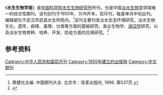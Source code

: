 {{Infobox journal
| title = 水生生物学报
| cover = 
| editor = 
| discipline = [[水生生物学|水生生物学]]
| language = 中文
| former_name = 水生生物学集刊<!-- 或 |former_names= -->
| abbreviation = Acta Hydrobiol Sinica
| publisher = [[中国科学院水生生物研究所|中国科学院水生生物研究所]]
| country = 
| frequency = 双月刊
| history = 1955年－現在
| openaccess = 
| license = 
| impact = 
| impact-year = 
| website = http://ssswxb.ihb.ac.cn/
| link1 = 
| link1-name = 
| link2 = 
| link2-name = 
| JSTOR = 
| OCLC = 
| LCCN = 
| CODEN = SSXUET
| ISSN = 1000-3207
| CN   = 42-1230/Q
| eISSN = 
}}

《'''水生生物学报'''》是[[中国科学院水生生物研究所|中国科学院水生生物研究所]]所刊，也是中国[[淡水生物学|淡水生物学]]领域唯一的综合性期刊。该刊创刊于1955年，为16开本，双月刊，每逢单月中旬出刊。编辑部位于武汉市武昌水生所院内。<ref>蔡健光主编. 中国期刊大全. 北京市：改革出版社, 1996. 第537页.</ref>该刊主要刊发淡水生态环境研究，淡水生物生化、遗传、病理、毒理、分类等方面的基础研究，渔业生物学、[[湖沼学|湖沼学]]研究，以及淡水生物育种、培养、开发、防疫方面的应用研究。<ref>{{Cite web |url=http://www.cqvip.com/QK/90584X/index.shtml |title=水生生物学报 |access-date=2014-07-11 |archive-url=https://web.archive.org/web/20150923222803/http://www.cqvip.com/QK/90584X/index.shtml |archive-date=2015-09-23 |dead-url=yes }}</ref>

==参考资料==
{{reflist}}

[[Category:中华人民共和国双月刊|Category:中华人民共和国双月刊]]
[[Category:1955年建立的出版物|Category:1955年建立的出版物]]
[[Category:中文期刊|Category:中文期刊]]
{{Academic-journal-stub}}